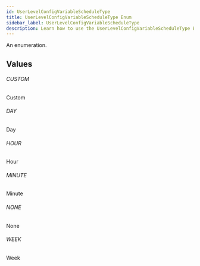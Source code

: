 ```yaml
---
id: UserLevelConfigVariableScheduleType
title: UserLevelConfigVariableScheduleType Enum
sidebar_label: UserLevelConfigVariableScheduleType
description: Learn how to use the UserLevelConfigVariableScheduleType Enum for 's API.
---
```


An enumeration.

## Values

###### CUSTOM

Custom

###### DAY

Day

###### HOUR

Hour

###### MINUTE

Minute

###### NONE

None

###### WEEK

Week
